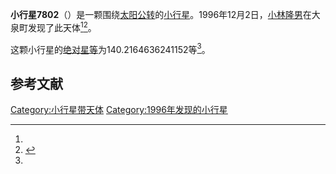 {{Infobox planet
| bgcolour = #FFFFC0
| name = 7802 Takiguchi
| symbol = 
| image = 
| caption = 
| discovery = yes
| discovery_ref = 
| discoverer = [[小林隆男|小林隆男]]
| discovery_site = [[大泉町|大泉町]] 
| discovered = 1996年12月2日
| designations = yes
| mp_name = 
| named_after = 
| alt_names = 1996 XG1/ 1969 RY1 / 1973 UD1 / 1977 XS2
| mp_category = [[主带小行星|主带小行星]]
| orbit_ref = <ref name="a">[http://ssd.jpl.nasa.gov/sbdb.cgi?sstr=7802 7802 Takiguchi] {{Wayback|url=http://ssd.jpl.nasa.gov/sbdb.cgi?sstr=7802 |date=20201124025531 }}，小行星數據庫瀏覽器（JPL Small-Body Database Browser）－[[美国国家航空航天局|美国国家航空航天局]]喷气推进实验室</ref>
| epoch = 2456400.5 (2013年4月18日更新)
| aphelion = {{convert|2.890949804747041|AU|km|3|abbr=on|lk=out}}
| perihelion = {{convert|1.969336401681959|AU|km|3|abbr=on}}
| semimajor = {{convert|2.4301431032145|AU|km|3|abbr=on}}
| eccentricity = 0.189621221
| period = 1383.713569 [[日|日]]<br />3.79[[儒略年|儒略年]]
| avg_speed = 
| inclination = 2.189616793359536
| asc_node = 212.5160202373526
| mean_anomaly = 
| arg_peri = 140.2164636241152
| satellites = 
| physical_characteristics = yes
| dimensions = 
| mass = 
| density = 
| surface_grav = 
| escape_velocity = 
| sidereal_day = 
| axial_tilt = 
| pole_ecliptic_lat = 
| pole_ecliptic_lon = 
| albedo = 
| temperatures= 
| temp_name1 = 
| mean_temp_1 = 
| max_temp_1 = 
| temp_name2 = 
| max_temp_2 = 
| spectral_type = 
| abs_magnitude = 140.2164636241152
}}

'''小行星7802'''（{{lang-en|7802 Takiguchi}}）是一颗围绕[[太阳|太阳]][[公转|公转]]的[[小行星|小行星]]。1996年12月2日，[[小林隆男|小林隆男]]在大泉町发现了此天体<ref name="a" /><ref>{{cite news|title=小行星列表|url=http://cfa-www.harvard.edu/iau/lists/NumberedMPs.txt|accessdate=2013-07-08|newspaper=哈佛大学|archive-date=2008-05-17|archive-url=https://web.archive.org/web/20080517010638/http://cfa-www.harvard.edu/iau/lists/NumberedMPs.txt|dead-url=no}}</ref>。

这颗小行星的[[绝对星等|绝对星等]]为140.2164636241152等<ref name="a" />。

==参考文献==
{{reflist}}
{{Minor Planet Number|[[小行星7801|小行星7801]]|[[小行星7803|小行星7803]]}}

{{小天体}}

[[Category:小行星带天体|Category:小行星带天体]]
[[Category:1996年发现的小行星|Category:1996年发现的小行星]]

{{asteroid-stub}}